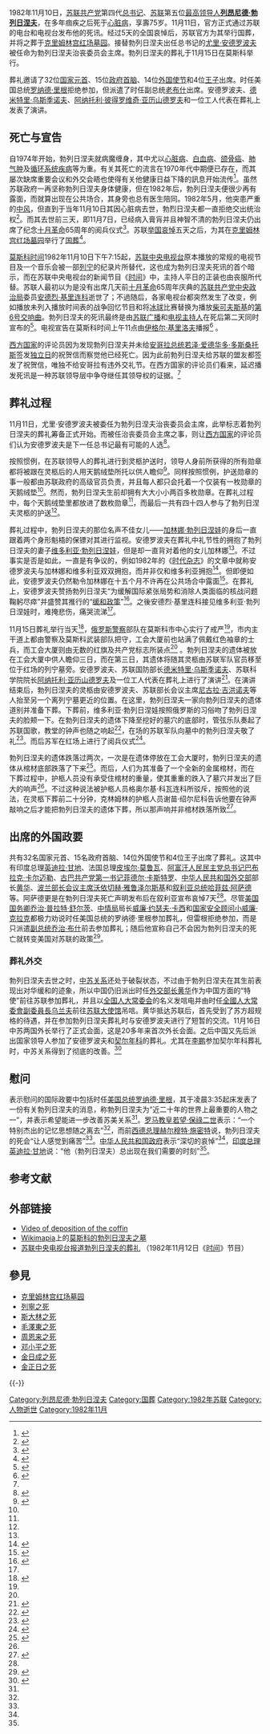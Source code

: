 {{Good article}}
{{noteTA
|T=zh-hans:勃列日涅夫之死; zh-hant:布里茲涅夫之死;
|1=zh-hans:勃列日涅夫; zh-hant:布里茲涅夫;
|2=zh-hans:约翰·保罗二世; zh-hk:若望保祿二世;
}}
{{Infobox historical event
|Event_Name     = 列昂尼德·勃列日涅夫的死亡和葬礼
|Image_Name     = A dead Brezhnev.jpg
|Imagesize      = 250px
|Image_Caption  = [[列昂尼德·伊里奇·勃列日涅夫|列昂尼德·伊里奇·勃列日涅夫]]的遗体在[[工会大厦|工会大厦]]的圆柱大厅接受瞻仰
|Participants   = [[尤里·安德罗波夫|尤里·安德罗波夫]]、[[康斯坦丁·乌斯季诺维奇·契尔年科|康斯坦丁·乌斯季诺维奇·契尔年科]]、[[尼古拉·吉洪诺夫|尼古拉·吉洪诺夫]]、[[德米特里·乌斯季诺夫|德米特里·乌斯季诺夫]]、[[米哈伊尔·戈尔巴乔夫|米哈伊尔·戈尔巴乔夫]]和其他前苏联及外国政要
|Location       = {{USSR}}[[莫斯科|莫斯科]][[红场|红场]]
|Date           = 1982年11月10日—11月15日
}}

1982年11月10日，[[苏联共产党|苏联共产党]]第四代[[苏共中央主要负责人列表|总书记]]、[[苏联|苏联]]第五位[[苏联领导人列表|最高领导人]]'''[[列昂尼德·勃列日涅夫|列昂尼德·勃列日涅夫]]'''，在多年痼疾之后死于[[心脏病|心脏病]]，享壽75岁。11月11日，官方正式通过苏联的电台和电视台发布他的死讯。经过5天的全国哀悼后，苏联官方为其举行国葬，并将之葬于[[克里姆林宫红场墓园|克里姆林宫红场墓园]]。接替勃列日涅夫出任总书记的[[尤里·安德罗波夫|尤里·安德罗波夫]]被任命为勃列日涅夫治丧委员会主席。勃列日涅夫的葬礼于11月15日在莫斯科举行。

葬礼邀请了32位[[国家元首|国家元首]]、15位[[政府首脑|政府首脑]]、14位[[外交官|外国使节]]和4位[[王子|王子]]出席。时任美国总统[[罗纳德·里根|罗纳德·里根]]拒绝参加，但派遣了时任副总统[[乔治·赫伯特·沃克·布什|老布什]]出席。安德罗波夫、[[德米特里·乌斯季诺夫|德米特里·乌斯季诺夫]]、[[阿纳托利·彼得罗维奇·亚历山德罗夫|阿纳托利·彼得罗维奇·亚历山德罗夫]]和一位工人代表在葬礼上发表了演讲。

==死亡与宣告==
{{LeonidBrezhnevSegmentsUnderInfoBox}}
自1974年开始，勃列日涅夫就病魔缠身，其中尤以[[心脏病|心脏病]]、[[白血病|白血病]]、[[癌|颌骨癌]]、[[肺气肿|肺气肿]]及[[循环系统疾病|循环系统疾病]]等为重。有关其死亡的流言在1970年代中期便已存在，而其屡次缺席重要会议和外交会晤也使得有关他健康日益下降的訊息开始流传<ref>{{cite news | author = Blake, Patricia | url = http://www.time.com/time/magazine/article/0,9171,955024,00.html | title = The Soviets: A Mix of Caution and Opportunism | work = [[时代_(杂志)|时代]] | language =  | date = 1982年11月22日 | accessdate = 2011年1月23日 | page = 1 | archive-url = https://web.archive.org/web/20110122163638/http://www.time.com/time/magazine/article/0,9171,955024,00.html | archive-date = 2011年1月22日 | dead-url = no }}</ref>。虽然苏联政府一再坚称勃列日涅夫身体健康，但在1982年后，勃列日涅夫便很少再有露面，而就算出现在公共场合，其身旁也总有医生陪同。1982年5月，他突患严重的[[中风|中风]]，但直到于当年11月10日其因心脏病去世，勃烈日涅夫都一直拒绝交出统治权<ref name="dyingoldman">{{Cite book | author = Service, Robert | title = History of Modern Russia: From Tsarism to the Twenty-first Century | location = | publisher = Penguin Books Ltd | year = 2009 | isbn = 9780141931913 | page = 426 }}</ref>。而其去世前三天，即11月7日，已经病入膏肓并且神智不清的勃列日涅夫仍出席了纪念[[十月革命|十月革命]]65周年的阅兵仪式<ref>{{cite web|url=http://culture.taiwan.cn/history/201505/t20150511_9770453.htm|title=红场阅兵背后秘密政斗 毛泽东观礼回国后做一事|publisher=中国台湾网|accessdate=2015-05-12|date=2015-05-11|archive-url=https://web.archive.org/web/20150623183730/http://culture.taiwan.cn/history/201505/t20150511_9770453.htm|archive-date=2015-06-23|dead-url=no}}</ref>。苏联[[全国哀悼日|举国哀悼]]五天之后，为其在[[克里姆林宫红场墓园|克里姆林宫红场墓园]]举行了[[国葬|国葬]]<ref name="rumours">{{cite news | url = http://news.bbc.co.uk/onthisday/hi/dates/stories/november/10/newsid_2516000/2516417.stm | title = 1982: Brezhnev rumours sweep Moscow | publisher = BBC Online | language =  | date = 1982年11月10日 | accessdate = 2011年1月23日 | quote =  | archive-url = https://web.archive.org/web/20101223170301/http://news.bbc.co.uk/onthisday/hi/dates/stories/november/10/newsid_2516000/2516417.stm | archive-date = 2010年12月23日 | dead-url = no }}</ref>。

[[莫斯科时间|莫斯科时间]]1982年11月10日下午7:15起，[[苏联中央电视台|苏联中央电视台]]原本播放的常规的电视节目及一个音乐会被一部[[列宁|列宁]]的纪录片所替代，这也成为勃列日涅夫死讯的首个暗示，而在苏联中央电视台的新闻节目《[[时间_(电视节目)|时间]]》中，主持人平日的正装也由丧服所代替。苏联人最初以为是没有出席几天前[[十月革命|十月革命]]65周年庆典的[[苏联共产党中央政治局|苏联共产党中央政治局]]委员[[安德烈·帕夫洛维奇·基里连科|安德烈·基里连科]]逝世了；不過随后，各家电视台都突然发生了改变，例如播放未列入播放时间表的战争回忆节目和将[[冰球|冰球]]比赛替换为播放[[彼得·伊里奇·柴可夫斯基|柴可夫斯基]]的[[第6号交响曲_(柴可夫斯基)|第6号交响曲]]。勃列日涅夫的死讯最终是由[[全苏广播电台|苏联广播]]和[[苏联中央电视台|电视主持人]]在死后第二天同时宣布的<ref>{{cite news | url = http://www.time.com/time/magazine/article/0,9171,955057,00.html | title = The Soviets: Changing the Guard | work = [[Time_(magazine)|Time]] | language =  | date = 1982年11月22日 | accessdate = 2011年1月23日 | page = 1 | archive-url = https://web.archive.org/web/20110122164142/http://www.time.com/time/magazine/article/0,9171,955057,00.html | archive-date = 2011年1月22日 | dead-url = no }}</ref>。电视宣告在莫斯科时间上午11点由[[伊戈尔·列昂尼多维奇·基里洛夫|伊格尔·基里洛夫]]播报<ref>{{Cite book | author = Schmidt-Häuer, Christian | title = Gorbachev: The Path to Power | location = | publisher = I.B.Tauris | year = 1986 | isbn = 9781850430155 | page = 80 }}</ref> 。

[[第一世界|西方国家]]的评论员因为发现勃列日涅夫并未给[[安哥拉总统|安哥拉总统]][[若泽·爱德华多·多斯桑托斯|若泽·爱德华多·多斯桑托斯]]签发[[安哥拉独立日|独立日]]的祝贺信而察觉他已经死亡。因为此前勃列日涅夫给苏联的盟友都签发了祝贺信，唯独不给安哥拉有违外交礼节。在西方国家的评论员们看来，延迟播发死讯是一种苏联领导层中争夺继任其领导权的证据。<ref name="rumours"/>

==葬礼过程==
11月11日，尤里·安德罗波夫被委任为勃列日涅夫治丧委员会主席，此举标志着勃列日涅夫的葬礼筹备正式开始。而被任治丧委员会主席之事，则让[[第一世界|西方国家]]的评论员们认为安德罗波夫是下一任总书记最有可能的人选<ref>{{Cite book | author = White, Stephen | title = Russia's New Politics: The Management Of a Postcommunist Society | location = | publisher = [[剑桥大学出版社|剑桥大学出版社]] | year = 2000 | isbn = 9780521587372 | page = 211 }}</ref>。

按照惯例，在苏联领导人的葬礼进行到灵柩护送时，领导人身前所获得的所有勋章都将被跟在灵柩后的人用天鹅绒垫所托以供人瞻仰<ref name ="Pravda">{{cite web|url=http://english.pravda.ru/history/07-09-2009/109122-funeral-0/|title=Most Pompous Funeral Ceremonies of All Times Were Held in Soviet Union|work=[[Pravda|Pravda]]|accessdate=2011年1月22日|archive-url=https://web.archive.org/web/20110217152100/http://english.pravda.ru/history/07-09-2009/109122-funeral-0/|archive-date=2011年2月17日|dead-url=yes}}</ref>。同样按照惯例，护送勋章的事一般都由苏联政府的高级官员负责，并且每人都只会托着一个仅装有一枚勋章的天鹅绒垫<ref name ="Pravda"/>。然而，勃列日涅夫生前却拥有大大小小两百多枚勋章。在葬礼过程中，每个天鹅绒垫里都放进了数枚勋章<ref name ="Pravda"/>，而最后一共有四十四人参与了勃列日涅夫灵柩的护送<ref name ="Pravda"/>。

葬礼过程中，勃列日涅夫的那位名声不佳女儿——[[加林娜·勃列日涅娃|加林娜·勃列日涅娃]]的身后一直跟着两个身形魁梧的保镖对其进行监视。安德罗波夫在葬礼中礼节性的拥抱了勃列日涅夫的妻子[[维多利亚·勃列日涅娃|维多利亚·勃列日涅娃]]，但是却一直背对着他的女儿加林娜<ref name="Galina"/>。不过事实是否是如此，一直是有争议的，例如1982年的《[[时代杂志|时代杂志]]》的文章中就称安德罗波夫与加林娜和维多利亚双双拥抱，而并非仅和维多利亚拥抱<ref name="TimeTwo">{{cite news | url = http://www.time.com/time/magazine/article/0,9171,955057,00.html | title = The Soviets: Changing the Guard | work = [[Time_(magazine)|Time]] | language =  | date = 1982年11月22日 | accessdate = 2011年1月23日 | page = 2 | archive-url = https://web.archive.org/web/20110122164142/http://www.time.com/time/magazine/article/0,9171,955057,00.html | archive-date = 2011年1月22日 | dead-url = no }}</ref>。但即便如此，安德罗波夫仍然勒令加林娜在十五个月不许再在公共场合中露面<ref name="Galina">{{Cite book | author = Nikolaevna Vasilʹeva, Larisa | title = Kremlin Wives | url = https://archive.org/details/kremlinwives0000vasi | location = | publisher = Arcade Publishing | year = 1994 | isbn = 1-55970-260-5 | page = [https://archive.org/details/kremlinwives0000vasi/page/211 211] }}</ref>。在葬礼上，安德罗波夫赞扬勃列日涅夫“为缓解国际紧张局势和消除人类面临的核战问题鞠躬尽瘁”并盛赞其推行的“[[缓和政策|缓和政策]]”<ref>{{Cite book | author = Garthoff, Raymond L. | title = The Great Transition: American-Soviet Relations and the End of the Cold War | url = https://archive.org/details/greattransitiona00gart | location = | publisher = Brookings Institution Press | year = 1994 | isbn = 9780815730606  | page = [https://archive.org/details/greattransitiona00gart/page/86 86] }}</ref>。之後安德烈·基里连科接见维多利亚·勃列日涅娃时，难掩悲伤，痛哭流涕<ref name="TimeTwo"/>。

11月15日葬礼举行当天<ref name="seale">{{Cite book | author = Seale, Patrick | title = Asad of Syria: The Struggle for the Middle East | location = | publisher = 加利福尼亚大学出版社 | year = 1990 | isbn = 9780520069765 | page = 398 }}</ref>，[[俄罗斯警察|俄罗斯警察]]部队在莫斯科市中心实行了戒严<ref name="TimeThree"/>，市内主干道上都由警察及莫斯科武装部队把守，工会大厦前也站满了佩戴红色袖章的士兵，而工会大厦则由无数的红旗及共产党标志所装点<ref name="TimeThree"/> 。勃列日涅夫的遗体被放在工会大厦中供人瞻仰三日，而在第三日，其遗体将随其灵柩由苏联军队官员移至位于红场的列宁墓旁。安德罗波夫、苏联国防部长[[德米特里·乌斯季诺夫|德米特里·乌斯季诺夫]]、苏联科学院院长[[阿纳托利·亚历山德罗夫|阿纳托利·亚历山德罗夫]]及一位工人代表在葬礼上进行了演讲<ref name="ATimeOne">{{cite news | author = Blake, Patricia; Amfitheatrof, Erik | url = http://www.time.com/time/magazine/article/0,9171,955078,00.html | title = Soviet Union: The Andropov Era Begins | work = [[Time_(magazine)|Time]] | language =  | date = 1982年11月29日 | accessdate = 2011年1月23日 | page = 1 | archive-url = https://web.archive.org/web/20110122164550/http://www.time.com/time/magazine/article/0,9171,955078,00.html | archive-date = 2011年1月22日 | dead-url = no }}</ref>。在演讲结束后，勃列日涅夫的灵柩由安德罗波夫、苏联部长会议主席[[尼古拉·吉洪诺夫|尼古拉·吉洪诺夫]]等人抬至另一个离列宁墓更近的位置。在这里，勃列日涅夫一家向勃列日涅夫的遗体道别并准备下葬。下葬前，维多利亚·勃列日涅娃按照俄罗斯的习俗吻了勃列日涅夫的脸颊一下。在勃列日涅夫的遗体下降至挖好的墓穴的底部时，管弦乐队奏起了苏联国歌，教堂的钟声也随之响起<ref name="ATimeTwo">{{cite news | author = Blake, Patricia; Amfitheatrof, Erik | url = http://www.time.com/time/magazine/article/0,9171,955078-2,00.html | title = Soviet Union: The Andropov Era Begins | work = [[Time_(magazine)|Time]] | language =  | date = 1982-11-29 | accessdate = 2011年1月23日 | page = 2 | archive-url = https://web.archive.org/web/20121106183758/http://www.time.com/time/magazine/article/0,9171,955078-2,00.html | archive-date = 2012年11月6日 | dead-url = no }}</ref>，在场的苏联军队向墓中的勃列日涅夫敬了礼<ref name="TimeThree">{{cite news | url = http://www.time.com/time/magazine/article/0,9171,955057-3,00.html | title = The Soviets: Changing the Guard | work = [[Time_(magazine)|Time]] | language =  | date = 1982年11月22日 | accessdate = 2011年1月23日 | page = 3 | archive-url = https://web.archive.org/web/20121106183431/http://www.time.com/time/magazine/article/0,9171,955057-3,00.html | archive-date = 2012年11月6日 | dead-url = no }}</ref>。而后苏军在红场上进行了阅兵仪式<ref>{{cite web|url=http://www.youtube.com/watch?v=I4hJ-_Sq8fU&feature=related|title=勃列日涅夫的葬礼|first=|last=|work=youtube.com|year=2012年|accessdate=1月12日|archive-url=https://web.archive.org/web/20130302205610/http://www.youtube.com/watch?v=I4hJ-_Sq8fU&feature=related|archive-date=2013-03-02|dead-url=no}}</ref>。

勃列日涅夫的遗体跌落过两次，一次是在遗体停放在工会大厦时，勃列日涅夫的遗体从棺材底部跌落了下来<ref name ="Bacon">{{cite book | last = Bacon| first = Edward| coauthors=Mark Sandle| title = Brezhnev Reconsidered| publisher = Palgrave Macmillan| year = 2002| page = 3| isbn = 9780333794630 }}</ref>。而后，人们为其准备了一个全新的金属棺材，而在下葬过程中，护柩人员没有承受住棺材的重量，使其重重的跌入了墓穴并发出了巨大的响声<ref name ="Bacon"/>。不过这种说法被护柩人员格奥尔基·科瓦连科所驳斥，按照他的说法，在灵柩下葬前二十分钟，克林姆林的护柩人员谢苗·绍尔尼科告诉他要在钟声敲响之后才能把勃列日涅夫的遗体下葬，所以那声响并非棺材跌落所致<ref>{{cite web|url=http://www.gazeta.lv/story/10231.html|title=Прощание с Великими|publisher=Gazeta 2.0|language=ru|accessdate=2011年1月22日|archive-url=https://web.archive.org/web/20120308220536/http://www.gazeta.lv/story/10231.html|archive-date=2012年3月8日|dead-url=yes}}</ref>。

==出席的外国政要==
共有32名国家元首、15名政府首脑、14位外国使节和4位王子出席了葬礼。这其中有印度总理[[英迪拉·甘地|英迪拉·甘地]]、法国总理[[皮埃尔·莫鲁瓦|皮埃尔·莫鲁瓦]]、[[阿富汗人民民主党总书记|阿富汗人民民主党总书记]][[巴布拉克·卡尔迈勒|巴布拉克·卡尔迈勒]]、[[古巴共产党中央委员会第一书记|古巴共产党第一书记]][[菲德尔·卡斯特罗|菲德尔·卡斯特罗]]、[[中华人民共和国外交部|中华人民共和国外交部]]部长[[黄华_(政治人物)|黄华]]、[[波兰总理|波兰部长会议主席]][[沃依切赫·雅鲁泽尔斯基|沃依切赫·雅鲁泽尔斯基]]和[[叙利亚总统|叙利亚总统]][[哈菲兹·阿萨德|哈菲兹·阿萨德]]等。阿萨德更是在勃列日涅夫死亡声明发布后在叙利亚宣布哀悼7天<ref name="seale"/>。尽管[[美国国务卿|美国国务卿]][[乔治·普拉特·舒尔茨|乔治·普拉特·舒尔茨]]、[[中央情报局|中情局]]局长[[威廉·约瑟夫·卡西|威廉·约瑟夫·卡西]]和[[国家安全顾问_(美国)|国家安全顾问]][[小威廉·克拉克|小威廉·克拉克]]都极力劝说时任美国总统的罗纳德·里根参加葬礼，但雷根拒绝参加，而是只派遣[[美国副总统|副总统]][[乔治·赫伯特·沃克·布什|乔治·布什]]前去参加葬礼；随后他宣称自己不会因为勃列日涅夫的死亡就转变美国对苏联的政策<ref name="TimeFour">{{cite news | url = http://www.time.com/time/magazine/article/0,9171,955057-4,00.html | title = The Soviets: Changing the Guard | work = [[Time_(magazine)|Time]] | language =  | date = 1982年11月22日 | accessdate = 2011年1月23日 | page = 4 | archive-url = https://web.archive.org/web/20121106183454/http://www.time.com/time/magazine/article/0,9171,955057-4,00.html | archive-date = 2012年11月6日 | dead-url = no }}</ref>。

===葬礼外交===
{{rellink|extraclasses=boilerplate seealso noprint|主條目：{{link-ja|葬礼外交|弔問外交}}}}
勃列日涅夫去世之时，[[中苏关系|中苏关系]]还处于破裂状态，不过由于勃列日涅夫在其生前表现出对华缓和的迹象，所以中国仍旧派出时任[[中華人民共和國外交部部長|外交部长]][[黄华_(政治人物)|黄华]]作为中国方面的“特使”前往苏联参加葬礼，并且以[[全国人大常委会|全国人大常委会]]的名义发唁电并由时任[[全國人民代表大會常務委員會副委員長|全國人大常委會副委員長]][[乌兰夫|乌兰夫]]前往[[俄羅斯駐華大使館|苏联大使馆]]吊唁。黄华抵达苏联后，首先受到了苏方超规格的待遇，并在参加勃列日涅夫葬礼时与安德罗波夫进行了短暂的交流。11月16日中苏两国外长举行了正式会面，这是20多年来首次外长会面。之后中国又先后派出国家领导人参加了安德罗波夫和[[契尔年科|契尔年科]]的葬礼。尤其在[[李鹏|李鹏]]参加契尔年科葬礼时，中苏关系得到了彻底的改善。<ref>{{cite web |url=http://dangshi.people.com.cn/GB/144956/8814697.html |language=zh-hans |title=邓小平与对苏“葬礼外交” |publisher=中国共产党新闻网 |date=2009年2月17日 |accessdate=2012-01-19 |archive-url=https://web.archive.org/web/20120524151425/http://dangshi.people.com.cn/GB/144956/8814697.html |archive-date=2012年5月24日 |dead-url=no }}</ref>

==慰问==
表示慰问的国际政要中包括时任[[美国总统|美国总统]][[罗纳德·里根|罗纳德·里根]]，其于凌晨3:35起床发表了一份有关勃列日涅夫的消息，称勃列日涅夫为“近二十年的世界上最重要的人物之一”，并表示希望能进一步改善苏美关系<ref name="TimeThree"/>。[[罗马教皇|罗马教皇]][[若望·保祿二世|若望·保祿二世]]表示：“一个特别杰出的记忆思想随之离去”<ref name="TimeThree"/>，而前[[西德|西德]][[德国总理|总理]][[赫尔穆特·施密特|赫尔穆特·施密特]]说，勃列日涅夫的死会“让人感觉到痛苦”<ref name="TimeThree"/>。[[中华人民共和国|中华人民共和国]][[中华人民共和国政府|政府]]表示“深切的哀悼”<ref name="TimeThree"/>，[[印度总理|印度总理]][[英迪拉·甘地|英迪拉·甘地]]说：“他（勃列日涅夫）总出现在我们需要的时刻”<ref name="TimeThree"/>。

==参考文献==
{{Reflist|2}}

==外部链接==
*[http://www.youtube.com/watch?v=wX6ugMMdTs4 Video of deposition of the coffin] {{Wayback|url=http://www.youtube.com/watch?v=wX6ugMMdTs4 |date=20220409005226 }}
*[[Wikimapia|Wikimapia]]上的[http://wikimapia.org/13743862/Leonid-Brezhnev-039-s-tomb 莫斯科的勃列日涅夫之墓]{{Wayback|url=http://wikimapia.org/13743862/Leonid-Brezhnev-039-s-tomb |date=20200722225313 }}
*[http://www.tudou.com/programs/view/pZ-1I7VzJ-Y/ 苏联中央电视台报道勃列日涅夫的葬礼] {{Wayback|url=http://www.tudou.com/programs/view/pZ-1I7VzJ-Y/ |date=20160308083601 }}（1982年11月12日《[[时间_(电视节目)|时间]]》节目）

==參見==
*[[克里姆林宫红场墓园|克里姆林宫红场墓园]]
*[[列寧的死亡和葬禮|列寧之死]]
*[[史達林的死亡和葬禮|斯大林之死]]
*[[毛澤東之死|毛澤東之死]]
*[[周恩来之死|周恩来之死]]
*[[邓小平之死|邓小平之死]]
*[[金日成之死|金日成之死]]
*[[金正日之死|金正日之死]]

{{-}}
{{勃列日涅夫时代}}
[[Category:列昂尼德·勃列日涅夫|Category:列昂尼德·勃列日涅夫]]
[[Category:国葬|Category:国葬]]
[[Category:1982年苏联|Category:1982年苏联]]
[[Category:人物逝世|Category:人物逝世]]
[[Category:1982年11月|Category:1982年11月]]